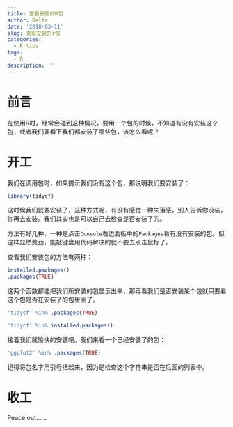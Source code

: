 ```yaml
---
title: 查看安装的R包
author: Delta
date: '2018-03-11'
slug: 查看安装的r包
categories:
  - R tips
tags:
  - R
description: ''
---
```


# 前言

在使用R时，经常会碰到这种情况，要用一个包的时候，不知道有没有安装这个包，或者我们要看下我们都安装了哪些包，该怎么看呢？

# 开工

我们在调用包时，如果提示我们没有这个包，那说明我们要安装了：
```r
library(tidycf)
```

这时候我们就要安装了，这种方式呢，有没有感觉一种失落感，别人告诉你没装，你再去安装。我们其实也是可以自己去检查是否安装了的。

方法有好几种，一种是点击`Console`右边面板中的`Packages`看有没有安装的包。但这样显然费劲，能敲键盘用代码解决的就不要去点击鼠标了。

查看我们安装包的方法有两种：
```r
installed.packages()
.packages(TRUE)
```

这两个函数都能把我们所安装的包显示出来，那再看我们是否安装某个包就只要看这个包是否在安装了的包里面了。
```r
'tidycf' %in% .packages(TRUE)
```

```r
'tidycf' %in% installed.packages()
```

接着我们就愉快的安装吧。我们来看一个已经安装了的包：
```r
'ggplot2' %in% .packages(TRUE)
```

记得将包名字用引号括起来，因为是检查这个字符串是否在后面的列表中。

# 收工

Peace out……